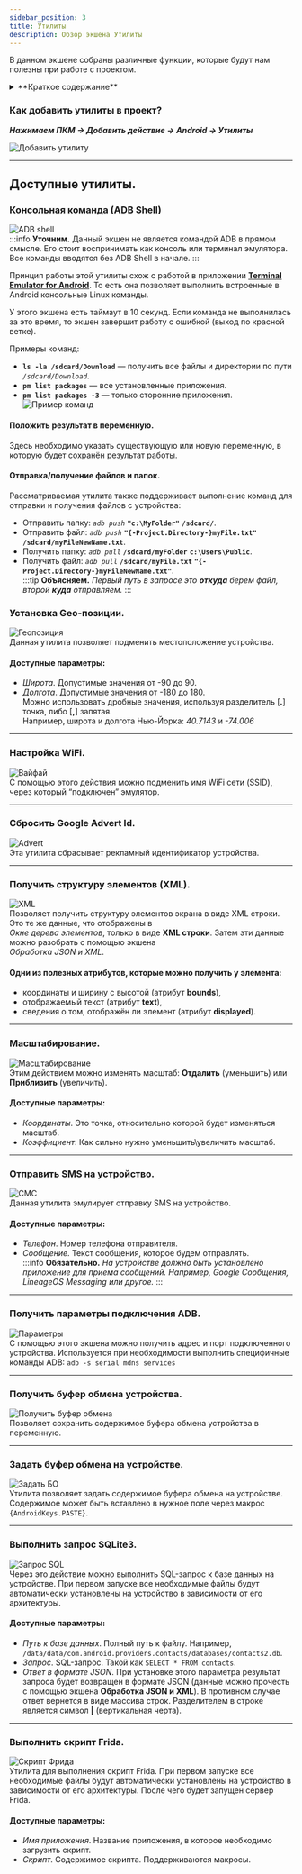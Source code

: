 ```yaml
---
sidebar_position: 3
title: Утилиты
description: Обзор экшена Утилиты
---  
```


В данном экшене собраны различные функции, которые будут нам полезны при работе с проектом.  

<details>
<summary>**Краткое содержание**</summary>
<!--All you need is a blank line-->

    + Консольная команда (ADB Shell).  
    + Установка Geo-позиции.
    + Настройка WiFi.  
    + Сбросить Google Advert Id.     
    + Получить структуру элементов (XML).  
    + Масштабирование. 
    + Отправить SMS на устройство. 
    + Получить параметры подключения ADB.
    + Получить буфер обмена устройства.
    + Задать буфер обмена на устройстве.
    + Выполнить запрос SQLite3. 
    + Выполнить скрипт Frida.
</details>

### Как добавить утилиты в проект?  
***Нажимаем ПКМ → Добавить действие → Android → Утилиты***  

![Добавить утилиту](./assets/Utilities/Utilities_pic1.png)  
_______________________________________________   
## Доступные утилиты.  
### Консольная команда (ADB Shell)  
![ADB shell](./assets/Utilities/Utilities_pic2.png)  
:::info **Уточним.**
Данный экшен не является командой ADB в прямом смысле. Его стоит воспринимать как консоль или терминал эмулятора. Все команды вводятся без ADB Shell в начале. 
::: 

Принцип работы этой утилиты схож с работой в приложении [**Terminal Emulator for Android**](https://apkpure.com/terminal-emulator-for-android/jackpal.androidterm). То есть она позволяет выполнить встроенные в Android консольные Linux команды.  

У этого экшена есть таймаут в 10 секунд. Если команда не выполнилась за это время, то экшен завершит работу с ошибкой (выход по красной ветке).  

Примеры команд:  
- **`ls -la /sdcard/Download`** — получить все файлы и директории по пути *`/sdcard/Download`*.  
- **`pm list packages`** — все установленные приложения.  
- **`pm list packages -3`** — только сторонние приложения.  
![Пример команд](./assets/Utilities/Utilities_pic3.png)    
#### Положить результат в переменную.  
Здесь необходимо указать существующую или новую переменную, в которую будет сохранён результат работы.  
#### Отправка/получение файлов и папок.  
Рассматриваемая утилита также поддерживает выполнение команд для отправки и получения файлов с устройства:  
- Отправить папку: *`adb push`* **`"c:\MyFolder"`**   **`/sdcard/`**.  
- Отправить файл: *`adb push`* **`"{-Project.Directory-}myFile.txt"`** **`/sdcard/myFileNewName.txt`**.  
- Получить папку: *`adb pull`* **`/sdcard/myFolder`** **`c:\Users\Public`**.  
- Получить файл: *`adb pull`* **`/sdcard/myFile.txt`** **`"{-Project.Directory-}myFileNewName.txt"`**.  
:::tip **Объясняем.**
*Первый путь в запросе это **откуда** берем файл, второй **куда** отправляем.* 
::: 

### Установка Geo-позиции.  
![Геопозиция](./assets/Utilities/Utilities_pic4.png)    
Данная утилита позволяет подменить местоположение устройства.  
#### Доступные параметры:  
- *Широта*. Допустимые значения от -90 до 90.  
- *Долгота*. Допустимые значения от -180 до 180.  
Можно использовать дробные значения, используя разделитель [**.**] точка, либо [**,**] запятая.  
Например, широта и долгота Нью-Йорка: *40.7143* и *-74.006*  
_______________________________________________
### Настройка WiFi.  
![Вайфай](./assets/Utilities/Utilities_pic5.png)   
С помощью этого действия можно подменить имя WiFi сети (SSID), через который “подключен” эмулятор.  
_______________________________________________
### Сбросить Google Advert Id.  
![Advert](./assets/Utilities/Utilities_pic6.png)    
Эта утилита сбрасывает рекламный идентификатор устройства.  
_______________________________________________ 
### Получить структуру элементов (XML).  
![XML](./assets/Utilities/Utilities_pic7.png)  
Позволяет получить структуру элементов экрана в виде XML строки. Это те же данные, что отображены в  
*Окне дерева элементов*, только в виде **XML строки**. Затем эти данные можно разобрать с помощью экшена  
*Обработка JSON и XML*.  
#### Одни из полезных атрибутов, которые можно получить у элемента:  
- координаты и ширину с высотой (атрибут **bounds**),  
- отображаемый текст (атрибут **text**),  
- сведения о том, отображён ли элемент (атрибут **displayed**).  
_______________________________________________
### Масштабирование.  
![Масштабирование](./assets/Utilities/Utilities_pic8.png)  
Этим действием можно изменять масштаб: **Отдалить** (уменьшить) или **Приблизить** (увеличить).  
#### Доступные параметры:  
- *Координаты*. Это точка, относительно которой будет изменяться масштаб.  
- *Коэффициент*. Как сильно нужно уменьшить\увеличить масштаб.  
_______________________________________________
### Отправить SMS на устройство.  
![СМС](./assets/Utilities/Utilities_pic9.png)   
Данная утилита эмулирует отправку SMS на устройство.  
#### Доступные параметры:  
- *Телефон*. Номер телефона отправителя.  
- *Сообщение*. Текст сообщения, которое будем отправлять.  
:::info **Обязательно.**
*На устройстве должно быть установлено приложение для приема сообщений. Например, Google Сообщения, LineageOS Messaging или другое.*
:::  
  
_______________________________________________
### Получить параметры подключения ADB.  
![Параметры](./assets/Utilities/Utilities_pic10.png)  
С помощью этого экшена можно получить адрес и порт подключенного устройства. Используется при необходимости выполнить специфичные команды ADB: `adb -s serial mdns services`  
_______________________________________________
### Получить буфер обмена устройства.  
![Получить буфер обмена](./assets/Utilities/Utilities_pic11.png)  
Позволяет сохранить содержимое буфера обмена устройства в переменную. 
_______________________________________________ 
### Задать буфер обмена на устройстве.  
![Задать БО](./assets/Utilities/Utilities_pic12.png)   
Утилита позволяет задать содержимое буфера обмена на устройстве. Содержимое может быть вставлено в нужное поле через макрос `{AndroidKeys.PASTE}`.  
_______________________________________________ 
### Выполнить запрос SQLite3.  
![Запрос SQL](./assets/Utilities/Utilities_pic13.png)  
Через это действие можно выполнить SQL-запрос к базе данных на устройстве. При первом запуске все необходимые файлы будут автоматически установлены на устройство в зависимости от его архитектуры.  
#### Доступные параметры:  
- *Путь к базе данных*. Полный путь к файлу. Например, `/data/data/com.android.providers.contacts/databases/contacts2.db`.  
- *Запрос*. SQL-запрос. Такой как `SELECT * FROM contacts`.  
- *Ответ в формате JSON*. При установке этого параметра результат запроса будет возвращен в формате JSON (данные можно прочесть с помощью экшена **Обработка JSON и XML**). В противном случае ответ вернется в виде массива строк. Разделителем в строке является символ **|** (вертикальная черта).  
_______________________________________________
### Выполнить скрипт Frida.  
![Скрипт Фрида](./assets/Utilities/Utilities_pic14.png)   
Утилита для выполнения скрипт Frida. При первом запуске все необходимые файлы будут автоматически установлены на устройство в зависимости от его архитектуры. После чего будет запущен сервер Frida.  
#### Доступные параметры:  
- *Имя приложения*. Название приложения, в которое необходимо загрузить скрипт.  
- *Скрипт*. Содержимое скрипта. Поддерживаются макросы.    


